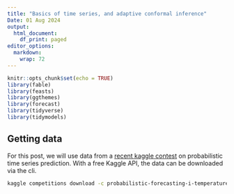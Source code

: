```yaml
---
title: "Basics of time series, and adaptive conformal inference"
Date: 01 Aug 2024
output:
  html_document:
    df_print: paged
editor_options: 
  markdown: 
    wrap: 72
---
```


```r
knitr::opts_chunk$set(echo = TRUE)
library(fable)
library(feasts)
library(ggthemes)
library(forecast)
library(tidyverse)
library(tidymodels)
```

## Getting data

For this post, we will use data from a [recent kaggle contest](https://www.kaggle.com/competitions/probabilistic-forecasting-i-temperature/) on probabilistic time series prediction. With a free Kaggle API, the data can be downloaded via the cli. 

```bash
kaggle competitions download -c probabilistic-forecasting-i-temperature
```

